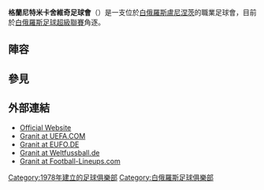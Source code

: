{{Infobox football club
| clubname = 格蘭尼特米卡舍維奇足球會
| image    = <!-- 檔案不存在 [[File:Hranit_Mikashevichy.png|File:Hranit Mikashevichy.png]] ，可從英文維基百科取得 -->
| fullname = Granit Mikashevichy
| nickname =
| founded  = {{start date and age|df=yes|1978}}
| ground   = [[盧尼涅茨|盧尼涅茨]]{{link-be|帕列謝體育場|Палессе (стадыён, Лунінец)}}
| capacity = 3,136
| chairman = [[安德烈·巴赫諾|安德烈·巴赫諾]]<!--Андрэй Бахно-->
| manager  = {{link-be|瓦列里·皮亞特羅維奇·巴赫諾|Валерый Пятровіч Бахно|瓦列里·巴赫諾}}
| league   = [[白俄羅斯足球超級聯賽|白俄羅斯足球超級聯賽]]
| season   = 2017
| position = 白俄羅斯足球甲級聯賽, 第8名 (升級)
| pattern_la1=_shoulder_stripes_white_stripes_half |pattern_b1=_shoulder_stripes_white_stripes |pattern_ra1=_shoulder_stripes_white_stripes_half |pattern_sh1=_whitesides
| leftarm1=0051C8 |body1=0051C8 |rightarm1=0051C8 |shorts1=002564 |socks1=002564
| pattern_la2=_shoulder_stripes_white_stripes_half |pattern_b2=_shoulder_stripes_white_stripes |pattern_ra2=_shoulder_stripes_white_stripes_half |pattern_sh2=_whitesides
| leftarm2=dd0000 |body2=dd0000 |rightarm2=dd0000 |shorts2=dd0000 |socks2=dd0000
}}

'''格蘭尼特米卡舍維奇足球會'''（{{lang-be|ФК Граніт Мікашэвічы}}）是一支位於[[白俄羅斯|白俄羅斯]][[盧尼涅茨|盧尼涅茨]]的職業足球會，目前於[[白俄羅斯足球超級聯賽|白俄羅斯足球超級聯賽]]角逐。

==陣容==
{{updated|2015年4月1日}}

{{Fs start}}
{{Fs player|no=1|name=[[Illya_Hawrylaw|Illya Hawrylaw]]|nat=BLR|pos=GK}}
{{Fs player|no=2|name=[[Ihar_Yasinski|Ihar Yasinski]]|nat=BLR|pos=MF}}
{{Fs player|no=3|name=[[Dmytro_Nevmyvaka|Dmytro Nevmyvaka]]|nat=UKR|pos=DF}}
{{Fs player|no=6|name=[[Pavel_Kirylchyk|Pavel Kirylchyk]]|nat=BLR|pos=MF}}
{{Fs player|no=7|name=[[Dmitry_Ignatenko_(footballer_born_1988)|Dmitry Ignatenko]]|nat=BLR|pos=FW}}
{{Fs player|no=8|name=[[Dzmitry_Asipenka|Dzmitry Asipenka]]|nat=BLR|pos=FW}}
{{Fs player|no=9|name=[[Pavel_Yawseenka|Pavel Yawseenka]]|nat=BLR|pos=DF}}
{{Fs player|no=10|name=[[Dmitri_Khlebosolov|Dmitri Khlebosolov]]|nat=BLR|pos=FW}}
{{Fs player|no=11|name=[[Andrey_Sherakow|Andrey Sherakow]]|nat=BLR|pos=FW}}
{{Fs player|no=14|name=[[Terentiy_Lutsevich|Terentiy Lutsevich]]|nat=BLR|pos=FW}}
{{Fs mid}}
{{Fs player|no=15|name=[[Ihar_Truhaw|Ihar Truhaw]]|nat=BLR|pos=MF}}
{{Fs player|no=16|name=[[Ihar_Hamlyak|Ihar Hamlyak]]|nat=BLR|pos=GK}}
{{Fs player|no=18|name=[[Alyaksey_Tsimashenka|Alyaksey Tsimashenka]]|nat=BLR|pos=MF}}
{{Fs player|no=19|name=[[Yuriy_Habovda|Yuriy Habovda]]|nat=UKR|pos=MF}}
{{Fs player|no=21|name=[[Valery_Karshakevich|Valery Karshakevich]]|nat=BLR|pos=DF}}
{{Fs player|no=23|name=[[Yawhen_Kuntsevich|Yawhen Kuntsevich]]|nat=BLR|pos=DF}}
{{Fs player|no=26|name=[[Dzmitry_Klimovich|Dzmitry Klimovich]]|nat=BLR|pos=DF}}
{{Fs player|no=28|name=[[Pavel_Baskakov|Pavel Baskakov]]|nat=BLR|pos=MF}}
{{Fs player|no=55|name=[[Dmytro_Serhiyovych_Osadchyi|Dmytro Osadchyi]]|nat=UKR|pos=MF}}
{{Fs player|no=  |name=[[Kirill_Khomich|Kirill Khomich]]|nat=BLR|pos=GK}}
{{Fs end}}

==參見==
{{Reflist}}

==外部連結==
*[http://www.fcgranit.by/ Official Website] {{Wayback|url=http://www.fcgranit.by/ |date=20150718073326 }}
*[http://www.uefa.com/footballeurope/club=2600369/domestic.html Granit at UEFA.COM] {{Wayback|url=http://www.uefa.com/footballeurope/club=2600369/domestic.html |date=20090416031054 }}
*[http://www.eufo.de/football/blr/hranichy.htm Granit at EUFO.DE] {{Wayback|url=http://www.eufo.de/football/blr/hranichy.htm |date=20100708062557 }}
*[http://www.weltfussball.de/teams/granit-mikashevichi/ Granit at Weltfussball.de] {{Wayback|url=http://www.weltfussball.de/teams/granit-mikashevichi/ |date=20150717233159 }}
*[http://www.football-lineups.com/team/Granit/ Granit at Football-Lineups.com] {{Wayback|url=http://www.football-lineups.com/team/Granit/ |date=20160304120432 }}

[[Category:1978年建立的足球俱樂部|Category:1978年建立的足球俱樂部]]
[[Category:白俄羅斯足球俱樂部|Category:白俄羅斯足球俱樂部]]
{{soccer-club-stub}}